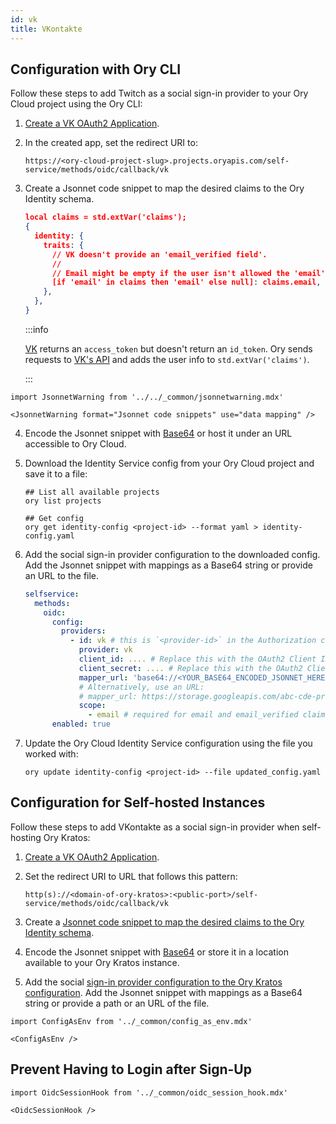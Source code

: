 ```yaml
---
id: vk
title: VKontakte
---
```


## Configuration with Ory CLI

Follow these steps to add Twitch as a social sign-in provider to your Ory Cloud project using the Ory CLI:

1. [Create a VK OAuth2 Application](https://vk.com/apps?act=manage).
2. In the created app, set the redirect URI to:

   ```shell
   https://<ory-cloud-project-slug>.projects.oryapis.com/self-service/methods/oidc/callback/vk
   ```

<a name="mapping"></a>

3. Create a Jsonnet code snippet to map the desired claims to the Ory Identity schema.

   ```json
   local claims = std.extVar('claims');
   {
     identity: {
       traits: {
         // VK doesn't provide an 'email_verified field'.
         //
         // Email might be empty if the user isn't allowed the 'email' scope.
         [if 'email' in claims then 'email' else null]: claims.email,
       },
     },
   }
   ```

   :::info

   [VK](https://vk.com/dev/authcode_flow_user) returns an `access_token` but doesn't return an `id_token`. Ory sends requests to
   [VK's API](https://vk.com/dev/users.get) and adds the user info to `std.extVar('claims')`.

   :::

```mdx-code-block
import JsonnetWarning from '../../_common/jsonnetwarning.mdx'

<JsonnetWarning format="Jsonnet code snippets" use="data mapping" />
```

4. Encode the Jsonnet snippet with [Base64](https://www.base64encode.org/) or host it under an URL accessible to Ory Cloud.
5. Download the Identity Service config from your Ory Cloud project and save it to a file:

   ```shell
   ## List all available projects
   ory list projects

   ## Get config
   ory get identity-config <project-id> --format yaml > identity-config.yaml
   ```

<a name="config"></a>

6. Add the social sign-in provider configuration to the downloaded config. Add the Jsonnet snippet with mappings as a Base64
   string or provide an URL to the file.

   ```yaml
   selfservice:
     methods:
       oidc:
         config:
           providers:
             - id: vk # this is `<provider-id>` in the Authorization callback URL. DO NOT CHANGE IT ONCE SET!
               provider: vk
               client_id: .... # Replace this with the OAuth2 Client ID provided by VK app
               client_secret: .... # Replace this with the OAuth2 Client Secret provided by VK app
               mapper_url: 'base64://<YOUR_BASE64_ENCODED_JSONNET_HERE>'
               # Alternatively, use an URL:
               # mapper_url: https://storage.googleapis.com/abc-cde-prd/9cac9717f007808bf17f22ce7f4295c739604b183f05ac4afb4
               scope:
                 - email # required for email and email_verified claims in the near future
         enabled: true
   ```

7. Update the Ory Cloud Identity Service configuration using the file you worked with:

   ```shell
   ory update identity-config <project-id> --file updated_config.yaml
   ```

## Configuration for Self-hosted Instances

Follow these steps to add VKontakte as a social sign-in provider when self-hosting Ory Kratos:

1. [Create a VK OAuth2 Application](https://vk.com/apps?act=manage).
2. Set the redirect URI to URL that follows this pattern:

   ```shell
   http(s)://<domain-of-ory-kratos>:<public-port>/self-service/methods/oidc/callback/vk
   ```

3. Create a [Jsonnet code snippet to map the desired claims to the Ory Identity schema](#mapping).
4. Encode the Jsonnet snippet with [Base64](https://www.base64encode.org/) or store it in a location available to your Ory Kratos
   instance.
5. Add the social [sign-in provider configuration to the Ory Kratos configuration](#config). Add the Jsonnet snippet with mappings
   as a Base64 string or provide a path or an URL of the file.

```mdx-code-block
import ConfigAsEnv from '../_common/config_as_env.mdx'

<ConfigAsEnv />
```

## Prevent Having to Login after Sign-Up

```mdx-code-block
import OidcSessionHook from '../_common/oidc_session_hook.mdx'

<OidcSessionHook />
```
